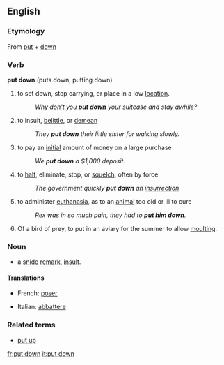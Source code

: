 {{see|put-down}}

==English==

===Etymology===
From [[put]] + [[down]]

===Verb===
'''put down''' (puts down, putting down)

# to set down, stop carrying, or place in a low [[location]].
#: ''Why don't you '''put down''' your suitcase and stay awhile?''
# {{idiom}} to insult, [[belittle]], or [[demean]]
#: ''They '''put down''' their little sister for walking slowly.''
# to pay an [[initial]] amount of money on a large purchase
#: ''We '''put down''' a $1,000 deposit.''
# to [[halt]], eliminate, stop, or [[squelch]], often by force
#: ''The government quickly '''put down''' an [[insurrection]]''
# {{euphemism}} to administer [[euthanasia]], as to an [[animal]] too old or ill to cure
#: ''Rex was in so much pain, they had to '''put him down'''.''
# {{context|falconry}} Of a bird of prey, to put in an aviary for the summer to allow [[moult]]ing.
===Noun===

* a [[snide]] [[remark]], [[insult]].
====Translations====

{{trans-top|set down, stop carrying}}
*French: [[poser]]
{{trans-mid}}
{{trans-bottom}}

{{trans-top|administer euthanasia to an animal}}
*Italian: [[abbattere]]
{{trans-mid}}
{{trans-bottom}}

===Related terms===
*[[put up]]

[[fr:put down]]
[[it:put down]]